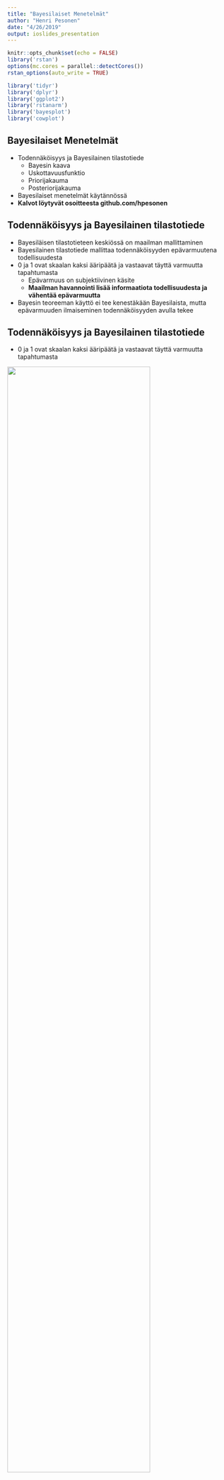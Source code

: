 ```yaml
---
title: "Bayesilaiset Menetelmät"
author: "Henri Pesonen"
date: "4/26/2019"
output: ioslides_presentation
---
```


```r
knitr::opts_chunk$set(echo = FALSE)
library('rstan')
options(mc.cores = parallel::detectCores())
rstan_options(auto_write = TRUE)

library('tidyr')
library('dplyr')
library('ggplot2')
library('rstanarm')
library('bayesplot')
library('cowplot')

```

## Bayesilaiset Menetelmät

- Todennäköisyys ja Bayesilainen tilastotiede
    - Bayesin kaava
    - Uskottavuusfunktio
    - Priorijakauma
    - Posteriorijakauma
- Bayesilaiset menetelmät käytännössä
- **Kalvot löytyvät osoitteesta github.com/hpesonen**




## Todennäköisyys ja Bayesilainen tilastotiede

- Bayesiläisen tilastotieteen keskiössä on maailman mallittaminen
- Bayesilainen tilastotiede mallittaa todennäköisyyden epävarmuutena todellisuudesta
- 0 ja 1 ovat skaalan kaksi ääripäätä ja vastaavat täyttä varmuutta tapahtumasta 
    - Epävarmuus on subjektiivinen käsite
    - **Maailman havannointi lisää informaatiota todellisuudesta ja vähentää epävarmuutta**
- Bayesin teoreeman käyttö ei tee kenestäkään Bayesilaista, mutta epävarmuuden ilmaiseminen todennäköisyyden avulla tekee




## Todennäköisyys ja Bayesilainen tilastotiede

- 0 ja 1 ovat skaalan kaksi ääripäätä ja vastaavat täyttä varmuutta tapahtumasta

![](figures/probability.png){width=80%}





## Todennäköisyys ja Bayesilainen tilastotiede

- Informaation lisäämisen mekanismi ilmaistaan Bayesin teoreeman avulla
    - Bayesin teoreema on siis **työkalu**, jota käytetään Bayesilaisessä analyysissä

$$p(\theta \mid y) = \frac{p(y \mid \theta)p(\theta)}{p(y)}$$




## Bayesin teoreema

$$p(\theta \mid y) = \frac{p(y \mid \theta)p(\theta)}{p(y)}$$

- $\theta$: Mallin parametrit
- $y$: Data
- $p(\theta \mid y)$: Posteriorijakauma
- $p(y \mid \theta)$: Uskottavuusfunktio
- $p(\theta)$: Priorijakauma
- $p(y)$: Evidenssi/Marginaali






## Esimerkki - Kolikonheitto

- Kolikonheitto on klassinen esimerkki informaation kertymisestä havaintoaineiston kasvaessa
- Tarkastellaan kolikkoa ja halutaan selvittää onko kolikko _reilu_ 
    - Merkitään parametrilla $p$ todennäköisyyttä saada kolikonheitossa **klaava**
- Voidaan ajatella, että kolikonheitto on Bernoullin koe
    - Klaava ($y=1$) saadaan todennäköisyydellä $\theta$, jolloin kruunan todennäköisyys on $1-\theta$
    - Uskottavuusfunktio Bernoullin kokeelle on

$$p(y \mid \theta) = \theta^y(1-\theta)^{1-y}$$




## Esimerkki - Kolikonheitto

- Toistettaessa riippumattomasti kolikonheitto-koetta $N$ kertaa uskottavuusfunktio voidaan ilmaista muodossa

$$p(y_1, \ldots, y_N \mid \theta) = \prod_{i=1}^N p(y_i \mid \theta) = \theta^{\sum_{i} y_i} (1- \theta)^{N-\sum_{i}y_i} $$




## Esimerkki - Kolikonheitto

- Miten mallintaisimme epävarmuuttamme ennen ensimmäistäkään havaintopistettä?
    - Minkälainen priorijakauma vastaisi epävarmuuttamme klaavan esiintymisestä?

```r
p <- seq(0,1,length.out = 100)
coin_toss_prior <- bind_rows(tibble(p = p, y = dbeta(p,1,1), locx = 1, locy = 1),
                       tibble(p = p, y = dbeta(p,0.5,0.5), locx = 2, locy = 1),
                       tibble(p = p, y = dbeta(p,5,5), locx = 3, locy = 1),
                       tibble(p = p, y = dbeta(p,5,1), locx = 1, locy = 2),
                       tibble(p = p, y = dbeta(p,1,5), locx = 2, locy = 2),
                       tibble(p = p, y = dbeta(p,200,100), locx = 3, locy = 2))
ggplot(coin_toss_prior, aes(x = p, y = y)) + 
  geom_line() +
  facet_wrap(locy ~ locx) + theme_light() + 
  theme(strip.background = element_blank(),
        strip.text.x = element_blank()
)
```




## Esimerkki - kolikonheitto

- Uskoaksemme on hyvin epätodennäköistä, että melko varmasti saataisiin aina $0/1$
- Uskoaksemme kolikko on melko todennäköisesti reilu ($\theta=0.5$), mutta emme voi poissulkea mahdollisuutta, että se ei ole
- Mallinnamme prioritietämystä jakaumalla $p(\theta) \propto \theta^4(1-\theta)^4$ ($\mathsf{Beta}(5,5)$-jakauma)

```r
coin_toss_prior %>% filter(locx == 3, locy == 1) %>% ggplot(aes(x = p, y = y)) + 
  geom_line() +
  facet_wrap(locy ~ locx) + theme_light() + 
  theme(strip.background = element_blank(),
        strip.text.x = element_blank())

```




## Esimerkki - Kolikonheitto

- Tarkastellaan miten posteriorijakauma muuttuu heittosarjan koon kasvaessa
- Merkitään dataa $y = (n,N-n)$ :
  - Esim. $y = (10,5)$ vastaa $15$ heiton sarjaa, joista $10$ klaavaa ja $5$ kruunaa
- Tässä tapauksessa posteriori-jakauma voidaan ilmaista analyyttisesti

$$ 
\begin{aligned}
p(\theta \mid y = (n,N-n)) & \propto p(y=(n,N-n) \mid \theta) p(\theta) \\
& = \theta^{n}(1-\theta)^{N-n}\theta^4(1-\theta)^4 \\ & = \theta^{n+4}(1-\theta)^{N-n+4}
\end{aligned}
$$




## Esimerkki - Kolikonheitto

- Havaintojen määrän kasvaessa posteriori-jakauma lähestyy uskottavuusfunktiota
    - Priori-todennäköisyyden merkitys vähenee

```r
theta <- seq(0,1,length.out = 300)
# coint_toss_chosenprior <- coint_toss_prior %>% filter(locx == 3, locy == 1)
coin_toss <- bind_rows(tibble(theta = theta, y = dbeta(theta,5,5), locx = 1, locy = 1, type="prior", label="y=(1,0)", qlow=qbeta(0.025,5,5),  qhigh=qbeta(0.975,5,5)),
                       tibble(theta = theta, y = dbeta(theta,5,5), locx = 2, locy = 1, type="prior", label="y=(3,2)", qlow=qbeta(0.025,5,5),  qhigh=qbeta(0.975,5,5)),
                       tibble(theta = theta, y = dbeta(theta,5,5), locx = 3, locy = 1, type="prior", label="y=(10,5)", qlow=qbeta(0.025,5,5),  qhigh=qbeta(0.975,5,5)),
                       tibble(theta = theta, y = dbeta(theta,5,5), locx = 1, locy = 2, type="prior", label="y=(37,13)", qlow=qbeta(0.025,5,5),  qhigh=qbeta(0.975,5,5)),
                       tibble(theta = theta, y = dbeta(theta,5,5), locx = 2, locy = 2, type="prior", label="y=(72,28)", qlow=qbeta(0.025,5,5),  qhigh=qbeta(0.975,5,5)),
                       tibble(theta = theta, y = dbeta(theta,5,5), locx = 3, locy = 2, type="prior", label="y=(337,163)", qlow=qbeta(0.025,5,5),  qhigh=qbeta(0.975,5,5)),
                       tibble(theta = theta, y = dbeta(theta,1+1,1), locx = 1, locy = 1, type="likelihood", label="y=(1,0)", qlow=qbeta(0.025,2,1),  qhigh=qbeta(0.975,2,1)),
                       tibble(theta = theta, y = dbeta(theta,1+3,1+2), locx = 2, locy = 1, type="likelihood", label="y=(3,2)", qlow=qbeta(0.025,4,3),  qhigh=qbeta(0.975,4,3)),
                       tibble(theta = theta, y = dbeta(theta,1+10,1+5), locx = 3, locy = 1, type="likelihood", label="y=(10,5)", qlow=qbeta(0.025,11,6),  qhigh=qbeta(0.975,11,6)),
                       tibble(theta = theta, y = dbeta(theta,1+37,1+13), locx = 1, locy = 2, type="likelihood", label="y=(37,13)", qlow=qbeta(0.025,38,14),  qhigh=qbeta(0.975,38,14)),
                       tibble(theta = theta, y = dbeta(theta,1+72,1+28), locx = 2, locy = 2, type="likelihood", label="y=(72,28)", qlow=qbeta(0.025,73,29),  qhigh=qbeta(0.975,73,29)),
                       tibble(theta = theta, y = dbeta(theta,1+337,1+163), locx = 3, locy = 2, type="likelihood", label="y=(337,163)", qlow=qbeta(0.025,338,167),  qhigh=qbeta(0.975,338,167)),
                       tibble(theta = theta, y = dbeta(theta,1+1+5,1+5), locx = 1, locy = 1, type="posterior", label="y=(1,0)", qlow=qbeta(0.025,7,6),  qhigh=qbeta(0.975,7,6)),
                       tibble(theta = theta, y = dbeta(theta,1+3+5,1+2+5), locx = 2, locy = 1, type="posterior", label="y=(3,2)", qlow=qbeta(0.025,9,8),  qhigh=qbeta(0.975,9,8)),
                       tibble(theta = theta, y = dbeta(theta,1+10+5,1+5+5), locx = 3, locy = 1, type="posterior", label="y=(10,5)", qlow=qbeta(0.025,16,11),  qhigh=qbeta(0.975,16,11)),
                       tibble(theta = theta, y = dbeta(theta,1+37+5,1+13+5), locx = 1, locy = 2, type="posterior", label="y=(37,13)", qlow=qbeta(0.025,43,19),  qhigh=qbeta(0.975,43,19)),
                       tibble(theta = theta, y = dbeta(theta,1+72+5,1+28+5), locx = 2, locy = 2, type="posterior", label="y=(72,28)", qlow=qbeta(0.025,78,34),  qhigh=qbeta(0.975,78,34)),
                       tibble(theta = theta, y = dbeta(theta,1+337+5,1+163+5), locx = 3, locy = 2, type="posterior", label="y=(337,163)", qlow=qbeta(0.025,343,169),  qhigh=qbeta(0.975,343,169)))
ggplot(coin_toss, aes(x = theta, y = y)) + 
  geom_line(aes(color=type)) +
  geom_text(aes(x=0.25,y=10, label=label)) + 
  facet_wrap(locy ~ locx) + theme_light() + 
  theme(strip.background = element_blank(),
        strip.text.x = element_blank())
```





## Esimerkki - Kolikonheitto

- Tulkitaan posteriorijakauma




## Todennäköisyysväli

- Frekventistisen tilastotieteen luottamusväliä vastaava käsite Bayesilaisessa tilastotieteessa on **todennäköisyysväli**
- Määritelmän mukaisesti $\alpha$-todennäkäisyysväli (yleisemmin todennäköisyysalue) on mikä tahansa parametrijoukko, joka sisältää $\alpha$ todennäköisyyttä
$$p(\theta \in \Theta \mid x) = \alpha$$
- Käytännössä kyse on integraalista (tai summasta diskreetin satunnaismuuttujan tapauksessa)
$$p(\theta \in \Theta \mid x) =  \int_\Theta p(\theta \mid x) ~\mathsf{d} \theta = \alpha$$





## Todennäköisyysväli

- Todennäköisyysvälit eivät ole yksikäsitteisiä
    - Pienin väli/alue, joka sisältää $\alpha$ todennäköisyyden
    - Väli, jonka alapuolelle jäävä todennäköisyys vastaa yläpuolelle jäävä todennäköisyyttä
    - Odotusarvon ollessa olemassa, väli joka on keskitetty odotusarvoon

```r
coin_toss %>% filter(type == "posterior" &  locx == 2 & locy == 1 ) %>% ggplot(aes(x = theta, y = y)) + 
  geom_line() + 
  geom_area(aes(y = ifelse(theta > qlow & theta < qhigh , y, 0)), fill = "darkred", alpha=0.5) + 
  theme_light()
```






## Esimerkki - Kolikonheittoesimerkin todennäköisyysväli

- $0.95$-Todennäköisyysväli lyhenee havaintojen määrän kasvaessa

```r
coin_toss %>% filter(type == "posterior") %>% ggplot(aes(x = theta, y = y)) + 
  geom_line() + 
  geom_area(aes(y = ifelse(theta > qlow & theta < qhigh , y, 0)), fill = "darkred", alpha=0.5) + 
  geom_text(aes(x=0.25,y=10, label=label)) + 
  facet_wrap(locy ~ locx) + theme_light() + 
  theme(strip.background = element_blank(),
        strip.text.x = element_blank())
```




## Todennäköisyysväli

- Ero frekventistiseen luottamusväliin on, että Bayesilaisen tulkinnan mukaisesti parametrin arvo kuuluu $\alpha$-todennäköisyysväliin todennäköisyydellä $\alpha$
- 




## Mallien vertailu

- Mallien vertailu tapahtuu mallien posterioritodennäköisyyden avulla
- Jotta mallin $M_i$ todennäköisyys voidaan laskea, tarvitaan malleille prioritodennäköisyydet $p(M_i)$ kuten mille tahansa parametrille

$$\sum_{i=1}^m p(M_i) = 1$$

- Mallien posterioritodennäköisyydet ovat 

$$\sum_{i=1}p(M_i \mid y) = 1$$




## Mallien vertailu

- Oletetaan, että mallin $M_i$ määrittää sen parametrit $\theta_i$
- Tällöin mallin posterioritodennäköisyys lasketaan
$$ p(M_i \mid y) = \frac{p(y \mid M_i) p(M_i)}{p(y)}  $$
- Nyt mallin uskottavuus, __evidenssi__, lasketaan
$$p(y \mid M_i) = \int p(y \mid \theta_i, M_i) ~ p(\theta_i \mid M_i) ~ \mathsf{d} \theta_i$$





## Mallien vertailu

- Nykyisin käytetään usein mallien vertailuun posteriorijakauman laskemisen jälkeen Leave-one-out ristiinvalidointia
- Laskettava suure on 
$$\text{elpd}_\text{loo} = \sum_{i=1}^N \log p(y_i \mid y_{-i}) = \sum_{i=1}^N \log \int p(y_i \mid \theta)p(\theta \mid y_{-i}) \mathsf{d}\theta$$




## Prediktiiviset jakaumat

- Suureen $\text{elpd}_\text{loo}$ laskemissa käytetään hyväksi prediktiivisiä jakaumia
- Prediktiivisiä jakaumia voidaan yleisemminkin hyödyntää havaintomallien sekä priorijakaumien järkevyyden tarkasteluun
- Nämä voidaan jakaa prioriprediktiivisiin sekä posterioriprediktiivisiin jakaumiin




## Prioriprediktiivinen jakauma

- Kun havaintomalli sekä tämän parametrien priorijakauma on mallitettu, minkälaista havaintoaineistoa malli ennustaa

$$p(y) = \int p(y \mid \theta) p(\theta) \mathsf{d} \theta$$

- Usein prioritieto liittyy nimenomaisesti tietämykseen mallin tuottamista realistisista arvoista

- Prioriprediktiivinen malli selventää parametrien priorijakauman vaikutusta havantoihin
    - Tuottavatko jotkut parametrikombinaatiot mahdottomia/hyvin epätodennäköisiä havaintoja?
    






## Posteoriprediktiivinen jakauma

- Kun havaintomalli sekä tämän parametrien priorijakauma on mallitettu ja posteriorijakauma on laskettu havaintoaineistoa käyttäen, minkälaista __uutta__ havaintoaineistoa $y^\prime$ malli ennustaa

$$
\begin{aligned}
p(y^\prime \mid y) & = \int p(y^\prime \mid \theta, y) p(\theta \mid y) \mathsf{d} \theta \\ 
& = \int p(y^\prime \mid \theta) p(\theta \mid y) \mathsf{d} \theta
\end{aligned}
$$

- Posterioriprediktiivistä mallinnusta voidaan käyttää tarkastelemaan opittujen mallien järkevyyttä





## Bayesilainen analyysi käytännössä

- Posteriori-jakauman laskeminen analyyttisessä muodossa onnistuu ainoastaan erikoistapauksissa
- Käytännössä laskeminen tapahtuu muodostamalla otosparvi posteriorijakaumasta
    - Importance sampling
    - Sequential Monte Carlo 
    - Markov Chain Monte Carlo
    - **Hamiltonian Monte Carlo**




## Otosparvi posteriorijakauman estimaattina

- Otosparven avulla voidaan likimääräisesti laskea $\mathsf{E}(g( \theta)\mid y)$ mille tahansa funktiolle $g(\cdot)$

```r


theta = seq(-10,10,length.out=200)

normdata <- tibble(theta = theta, y = 0.5*dnorm(theta)+0.5*dnorm(theta,3,0.5))
sampledata <- tibble(theta = c(rnorm(100),rnorm(100,3,0.5)))

densityplot <- ggplot(normdata, aes(x = theta, y = y)) +
  geom_line() + theme_light()

sampleplot <- ggplot(sampledata, aes(x = theta)) +
  geom_histogram() + geom_point(aes(y=rnorm(200,0,0.2)),color="red", alpha=0.5) + xlim(-10,10) + theme_light()

plot_grid(densityplot, sampleplot)
```





## Stan

- Nykyisin otoksen muodostamiseen on yksinkertaista laajaltikäytettyjen ohjelmistojen ansiosta
- Suosituin ohjelmistoista on Stan
    - Stan 
        - PyStan
        - RStan
- **rstanarm** : Bayesian applied regression modeling 
    - R:stä tuttu käyttöliittymä Bayesilaisesta analyysista kiinnostuneille 




## rstanarm-esimerkki: Älykkyysosamäärän periytyminen


- Sovitetaan yksinkertainen lineaarinen regressiomalli, jolla mallitetaan 3-4-vuotiaiden lasten ÄO:ta äitien ÄO:n sekä äitien high school-tutkintoa ilmaisevalla indikaattorimuuttujalla 
- rstanarm - koodi (oletusarvoisesti parametreille asetetaan normaalijakauma-priori)


```r
data(kidiq)
post1 <- stan_glm(kid_score ~ mom_hs, data = kidiq, 
                  family = gaussian(link = "identity"))
post2 <- update(post1, formula = . ~ mom_iq)
post3 <- update(post1, formula = . ~ mom_hs + mom_iq)
post4 <- update(post1, formula = . ~ mom_hs * mom_iq)
posterior <- as.matrix(post4)

```




## rstanarm-esimerkki: Älykkyysosamäärän periytyminen

- Muuttujien posteriorimarginaalijakaumat

```r
plot_title <- ggtitle("Posterior distributions with medians and 80% intervals")

mcmc_areas(posterior,
           pars = c("mom_iq", "mom_hs:mom_iq","sigma"),
           prob = 0.8) + plot_title
```






## rstanarm-esimerkki: Älykkyysosamäärän periytyminen 

- Ryhmäerot äidin koulutuksen mukaisesti
- Malli post1:

```r
base <- ggplot(kidiq, aes(x = mom_hs, y = kid_score)) + 
  geom_point(size = 1, position = position_jitter(height = 0.05, width = 0.1)) + 
  scale_x_continuous(breaks = c(0,1), labels = c("No HS", "HS"))
  
base + geom_abline(intercept = coef(post1)[1], slope = coef(post1)[2], 
                   color = "skyblue4", size = 1)
```




## rstanarm-esimerkki: Älykkyysosamäärän periytyminen

- Ryhmäerojen posteriori-varianssia voidaan havainnollistaa generoimalla posteriorijakaumasta
- Malli post1:

```r
draws <- as.data.frame(post1)
colnames(draws)[1:2] <- c("a", "b")

base + 
  geom_abline(data = draws, aes(intercept = a, slope = b), 
              color = "skyblue", size = 0.2, alpha = 0.25) + 
  geom_abline(intercept = coef(post1)[1], slope = coef(post1)[2], 
              color = "skyblue4", size = 1)
```




## rstanarm-esimerkki: Älykkyysosamäärän periytyminen

- Posteriorisovitteen vaihtelu
- Malli post2:

```r
draws <- as.data.frame(as.matrix(post2))
colnames(draws)[1:2] <- c("a", "b")
ggplot(kidiq, aes(x = mom_iq, y = kid_score)) + 
  geom_point(size = 1) +
  geom_abline(data = draws, aes(intercept = a, slope = b), 
              color = "skyblue", size = 0.2, alpha = 0.25) + 
  geom_abline(intercept = coef(post2)[1], slope = coef(post2)[2], 
              color = "skyblue4", size = 1)
```




## rstanarm-esimerkki: Älykkyysosamäärän periytyminen



```r
reg0 <- function(x, ests) cbind(1, 0, x) %*% ests 
reg1 <- function(x, ests) cbind(1, 1, x) %*% ests

args <- list(ests = coef(post3))
kidiq$clr <- factor(kidiq$mom_hs, labels = c("No HS", "HS"))
lgnd <- guide_legend(title = NULL)
base2 <- ggplot(kidiq, aes(x = mom_iq, fill = relevel(clr, ref = "HS"))) + 
  geom_point(aes(y = kid_score), shape = 21, stroke = .2, size = 1) + 
  guides(color = lgnd, fill = lgnd) + 
  theme(legend.position = "right")
base2 + 
  stat_function(fun = reg0, args = args, aes(color = "No HS"), size = 1.5) +
  stat_function(fun = reg1, args = args, aes(color = "HS"), size = 1.5)
```




## rstanarm-esimerkki: Älykkyysosamäärän periytyminen
```r
reg0 <- function(x, ests) cbind(1, 0, x, 0 * x) %*% ests 
reg1 <- function(x, ests) cbind(1, 1, x, 1 * x) %*% ests
args <- list(ests = coef(post4))
base2 +
  stat_function(fun = reg0, args = args, aes(color = "No HS"), size = 1.5) + 
  stat_function(fun = reg1, args = args, aes(color = "HS"), size = 1.5)
```


## rstanarm-esimerkki: Älykkyysosamäärän periytyminen

- Posteriorijakauman sovittamisen jälkeen kannattaa tarkastella havaintoaineiston jakaumaa, sekä posterioriprediktiivisestä jakaumasta generoitujen havaintoaineistojen jakaumia
- Malli post4:

```r
color_scheme_set("red")
ppc_dens_overlay(y = post4$y,
                 yrep = posterior_predict(post4, draws = 50))
```





## rstanarm-esimerkki: Älykkyysosamäärän periytyminen

- Posteriorijakauman sovittamisen jälkeen kannattaa tarkastella havaintoaineiston jakaumaa, sekä posterioriprediktiivisestä jakaumasta generoitujen havaintoaineistojen jakaumia
- Malli post4:

```r
pp_check(post4, plotfun = "hist", nreps = 5)
```



## rstanarm-esimerkki: Älykkyysosamäärän periytyminen

- Havaintoaineistosta lasketun tunnusluvun jakauma verrattuna posterioriprediktiivisiin tunnuslukuihin

```r
pp_check(post4, plotfun = "stat", stat = "mean")
```

## rstanarm-esimerkki: Älykkyysosamäärän periytyminen

- Havaintoaineistosta laskettujen tunnuslukujen jakauma verrattuna posterioriprediktiivisiin tunnuslukuihin

```r
pp_check(post4, plotfun = "stat_2d", stat = c("mean", "sd"))
```


## rstanarm-esimerkki: Älykkyysosamäärän periytyminen

- Mallien vertailu kannattaa suorittaa leave-one-out-ristiinvalidoinnilla

```r
loo1 <- loo(post1); loo2 <- loo(post2); loo3 <- loo(post3); loo4 <- loo(post4)
(comp <- compare_models(loo1, loo2, loo3, loo4))
```













## rstanarm-esimerkki: Älykkyysosamäärän periytyminen

- Posterioriprediktiiviset jakaumat ryhmittäin perustuen parhaiten havaintoaineistoon sopivaan malliin

```r
IQ_SEQ <- seq(from = 75, to = 135, by = 5)
y_nohs <- posterior_predict(post4, newdata = data.frame(mom_hs = 0, mom_iq = IQ_SEQ))
y_hs <- posterior_predict(post4, newdata = data.frame(mom_hs = 1, mom_iq = IQ_SEQ))

par(mfrow = c(1:2), mar = c(5,4,2,1))
boxplot(y_hs, axes = FALSE, outline = FALSE, ylim = c(10,170),
        xlab = "Mom IQ", ylab = "Predicted Kid IQ", main = "Mom HS")
axis(1, at = 1:ncol(y_hs), labels = IQ_SEQ, las = 3)
axis(2, las = 1)
boxplot(y_nohs, outline = FALSE, col = "red", axes = FALSE, ylim = c(10,170),
        xlab = "Mom IQ", ylab = NULL, main = "Mom No HS")
axis(1, at = 1:ncol(y_hs), labels = IQ_SEQ, las = 3)
```


















<!-- ## Esimerkki -->
<!-- ```{r, echo = FALSE} -->
<!-- clotting <- data.frame( -->
<!--     u = c(5,10,15,20,30,40,60,80,100), -->
<!--     lot1 = c(118,58,42,35,27,25,21,19,18), -->
<!--     lot2 = c(69,35,26,21,18,16,13,12,12)) -->
<!-- summary(glm(lot1 ~ log(u), data = clotting, family = Gamma)) -->
<!-- summary(glm(lot2 ~ log(u), data = clotting, family = Gamma)) -->
<!-- ``` -->




<!-- ## Esimerkki -->
<!-- ```{r, echo = FALSE} -->
<!-- clotting2 <- with(clotting, data.frame( -->
<!--   log_plasma = rep(log(u), 2), -->
<!--   clot_time = c(lot1, lot2), -->
<!--   lot_id = factor(rep(c(1,2), each = length(u))) -->
<!-- )) -->

<!-- fit <- stan_glm(clot_time ~ log_plasma * lot_id, data = clotting2, family = Gamma,  -->
<!--                 prior_intercept = normal(0,1), prior = normal(0,1)) -->
<!-- ``` -->



<!-- ## Esimerkki -->
<!-- ```{r} -->
<!-- print(fit, digits = 3) -->
<!-- # plot(fit) -->
<!-- ``` -->




<!-- ## Esimerkki -->
<!-- ```{r, echo = FALSE} -->
<!-- posterior <- as.matrix(fit) -->

<!-- plot_title <- ggtitle("Posterior distributions", -->
<!--                       "with medians and 80% intervals") -->
<!-- mcmc_areas(posterior, pars=c("log_plasma","shape"), -->
<!--            prob = 0.8) + plot_title -->

<!-- ``` -->






<!-- ## Esimerkki -->
<!-- ```{r, echo = FALSE, message = FALSE, warning=FALSE} -->
<!-- data(wells) -->
<!-- wells$dist100 <- wells$dist / 100 -->
<!-- wells <- wells %>% mutate(switchf=as.factor(switch)) -->
<!-- wells  %>% ggplot(aes(x = dist100, y = ..density.., fill = switchf)) + -->
<!--   geom_histogram() +  -->
<!--   scale_fill_manual(values = c("gray30", "skyblue")) -->
<!-- ``` -->




<!-- ## Esimerkki -->
<!-- ```{r, echo = FALSE} -->
<!-- t_prior <- student_t(df = 7, location = 0, scale = 2.5) -->
<!-- fit1 <- stan_glm(switchf ~ dist100, data = wells,  -->
<!--                  family = binomial(link = "logit"),  -->
<!--                  prior = t_prior, prior_intercept = t_prior) -->
<!-- ``` -->




<!-- ## Esimerkki -->
<!-- ```{r, echo = FALSE} -->
<!-- # Predicted probability as a function of x -->
<!-- pr_switch <- function(x, ests) plogis(ests[1] + ests[2] * x) -->
<!-- # A function to slightly jitter the binary data -->
<!-- jitt <- function(...) { -->
<!--   geom_point(aes_string(...), position = position_jitter(height = 0.05, width = 0.1),  -->
<!--              size = 2, shape = 21, stroke = 0.2) -->
<!-- } -->
<!-- ggplot(wells, aes(x = dist100, y = switch, color = switchf)) +  -->
<!--   scale_y_continuous(breaks = c(0, 0.5, 1)) + -->
<!--   jitt(x="dist100") +  -->
<!--   stat_function(fun = pr_switch, args = list(ests = coef(fit1)),  -->
<!--                 size = 2, color = "gray35") -->
<!-- ``` -->





<!-- ## Esimerkki -->
<!-- ```{r, echo = FALSE} -->
<!-- fit2 <- update(fit1, formula = switchf ~ dist100 + arsenic)  -->
<!-- (coef_fit2 <- round(coef(fit2), 3)) -->
<!-- ``` -->




<!-- ## Esimerkki -->
<!-- ```{r, echo = FALSE} -->
<!-- pr_switch2 <- function(x, y, ests) plogis(ests[1] + ests[2] * x + ests[3] * y) -->
<!-- grid <- expand.grid(dist100 = seq(0, 4, length.out = 100),  -->
<!--                     arsenic = seq(0, 10, length.out = 100)) -->
<!-- grid$prob <- with(grid, pr_switch2(dist100, arsenic, coef(fit2))) -->
<!-- ggplot(grid, aes(x = dist100, y = arsenic)) +  -->
<!--   geom_tile(aes(fill = prob)) +  -->
<!--   geom_point(data = wells, aes(color = switchf), size = 2, alpha = 0.85) +  -->
<!--   scale_fill_gradient() + -->
<!--   scale_color_manual("switch", values = c("white", "black"), labels = c("No", "Yes")) -->
<!-- ``` -->




<!-- ## Esimerkki -->
<!-- ```{r, echo = FALSE, message = FALSE, warning=FALSE} -->
<!-- if (require(gridExtra)) { -->
<!--   # Quantiles -->
<!--   q_ars <- quantile(wells$dist100, seq(0, 1, 0.25)) -->
<!--   q_dist <- quantile(wells$arsenic, seq(0, 1, 0.25))   -->
<!--   base <- ggplot(wells) + xlim(c(0, NA)) + -->
<!--     scale_y_continuous(breaks = c(0, 0.5, 1)) -->
<!--   vary_arsenic <- base + jitt(x="arsenic", y="switch", color="switchf") -->
<!--   vary_dist <- base + jitt(x="dist100", y="switch", color="switchf") -->
<!--   for (i in 1:5) { -->
<!--     vary_dist <-  -->
<!--       vary_dist + stat_function(fun = pr_switch2, color = "gray35",  -->
<!--                                 args = list(ests = coef(fit2), y = q_dist[i])) -->
<!--     vary_arsenic <- -->
<!--       vary_arsenic + stat_function(fun = pr_switch2, color = "gray35",  -->
<!--                                    args = list(ests = coef(fit2), x = q_ars[i])) -->
<!--   } -->
<!--   grid.arrange(vary_dist, vary_arsenic, ncol = 2) -->
<!-- } -->

<!-- ``` -->





<!-- ```{stan output.var="regression"} -->
<!-- data { -->
<!--     int<lower=0> N; -->
<!--     int<lower=0> M; -->
<!--     matrix[N, M] x; -->
<!--     vector[N] y; -->
<!-- } -->
<!-- transformed data { -->
<!--     vector[N] cons; -->
<!--     matrix[N, M+1] X; -->

<!--     cons = rep_vector(1, N); -->
<!--     X = append_col(cons, x); -->
<!-- } -->
<!-- parameters { -->
<!--     vector[M] beta; -->
<!--     real<lower=0> sigma; -->
<!-- } -->
<!-- model { -->
<!--     y ~ normal(x * beta, sigma); -->
<!-- } -->
<!-- ``` -->

<!-- ```{r} -->
<!-- N <- 10 -->
<!-- M <- 1 -->
<!-- x <- matrix(1:N,nrow=N,ncol=1) -->
<!-- y <- (1:N) + rnorm(N) -->
<!-- regression_dat <- list(N = N, M = M, x = x, y = y) -->

<!-- # model_obj = stan_model(model_code = regression, model_name = "Regression", data = regression_dat) -->
<!-- regression_fit <- rstan::sampling(regression, data= regression_dat) -->
<!-- rstan::summary(regression_fit) -->

<!-- ``` -->


<!-- ## Regressio-mallin posteriorijakauma -->

<!-- ```{r} -->

<!-- rstan::plot(regression_fit, show_density=TRUE) -->
<!-- rstan::stan_plot(regression_fit) -->
<!-- ``` -->



<!-- ## Bayesin teoreema käytännössä -->

<!-- ```{r normal dist, echo = FALSE} -->

<!-- theta=seq(-3, 3, length.out=100) -->

<!-- data_norm = tibble(theta=theta, p_y_theta=dnorm(theta,0,1), p_theta = dunif(theta,0.5,1)) -->

<!-- ggplot(data_norm, aes(x = theta, y = p_y_theta)) +  -->
<!--   geom_line(color = 'blue') +  -->
<!--   geom_line(aes(x = theta, y  = p_theta), color = 'red') +  -->
<!--   xlab(expression('\theta')) + ylab('') +  -->
<!--   theme_light() -->

<!-- ``` -->

<!-- ## Slide with Plot -->
